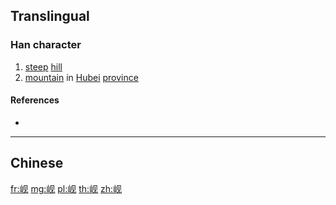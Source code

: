 {{also|峴}}
==Translingual==

===Han character===
{{Han char|rn=46|rad=山|as=04|sn=7|four=|canj=UBHU|ids=⿰山见}}

# [[steep]] [[hill]]
# [[mountain]] in [[Hubei]] [[province]]

====References====
* {{Han ref|kx=0308.331|hdz=10763.100|uh=5C98|ud=23704}}

----

==Chinese==
{{zh-see|峴}}

[[fr:岘]]
[[mg:岘]]
[[pl:岘]]
[[th:岘]]
[[zh:岘]]